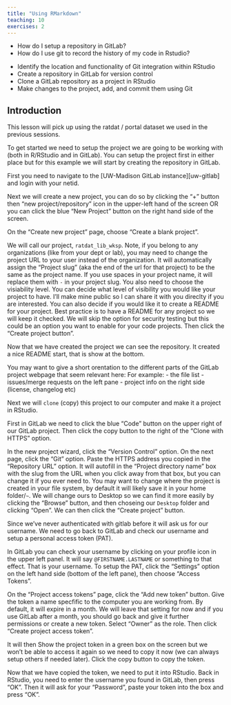 ```yaml
---
title: "Using RMarkdown"
teaching: 10
exercises: 2
---
```


:::::::::::::::::::::::::::::::::::::: questions 

- How do I setup a repository in GitLab?
- How do I use git to record the history of my code in Rstudio?

::::::::::::::::::::::::::::::::::::::::::::::::

::::::::::::::::::::::::::::::::::::: objectives

- Identify the location and functionality of Git integration within RStudio
- Create a repository in GitLab for version control
- Clone a GitLab repository as a project in RStudio
- Make changes to the project, add, and commit them using Git

::::::::::::::::::::::::::::::::::::::::::::::::

## Introduction

This lesson will pick up using the ratdat / portal dataset we used in the previous sessions.

To get started we need to setup the project we are going to be working with (both in R/RStudio and in GitLab).
You can setup the project first in either place but for this example we will start by creating the repository in GitLab.

First you need to navigate to the [UW-Madison GitLab instance][uw-gitlab] and login with your netid.

Next we will create a new project, you can do so by clicking the "+" button then "new project/repository" icon in the upper-left hand of the screen OR you can click the blue "New Project" button on the right hand side of the screen.

<!--- screenshot needed: gitlab interface highlighting the + button and new project/repo and new project button -->

On the "Create new project" page, choose "Create a blank project".

<!--- screenshot needed: Create new project page -->

We will call our project, `ratdat_lib_wksp`.
Note, if you belong to any organizations (like from your dept or lab), you may need to change the project URL to your user instead of the organization.
It will automatically assign the "Project slug" (aka the end of the url for that project) to be the same as the project name.
If you use spaces in your project name, it will replace them with `-` in your project slug.
You also need to choose the visiability level.  You can decide what level of visibility you would like your project to have.
I'll make mine public so I can share it with you direclty if you are interested.
You can also decide if you would like it to create a README for your project.  Best practice is to have a README for any project so we will keep it checked.
We will skip the option for security testing but this could be an option you want to enable for your code projects.
Then click the "Create project button".

<!--- screenshots needed: the create new project page with the options given in the paragraph above highlighted-->

Now that we have created the project we can see the repository.  It created a nice README start, that is show at the bottom.

<!--- screenshot needed: view of the project repo after creation -->

::::::::: instructor 

You may want to give a short orentation to the different parts of the GitLab project webpage that seem relevant here:
For example:
- the file list
- issues/merge requests on the left pane
- project info on the right side (license, changelog etc)

::::::::::::::::::::

Next we will `clone` (copy) this project to our computer and make it a project in RStudio.

First in GitLab we need to click the blue "Code" button on the upper right of our GitLab project.
Then click the copy button to the right of the "Clone with HTTPS" option.

<!--- screenshot needed: the code menu and the copy button from the clone with HTTPS option highlighted"

Then switch over to your RStudio window and click the new project button (Or click File > New Project).

<!--- screenshot needed: highligting the new project button -->

In the new project wizard, click the "Version Control" option.
On the next page, click the "Git" option.
Paste the HTTPS address you copied in the "Repository URL" option.
It will autofill in the "Project directory name" box with the slug from the URL when you click away from that box, but you can change it if you ever need to.
You may want to change where the project is created in your file system, by default it will likely save it in your home folder/`~`.
We will change ours to Desktop so we can find it more easily by clicking the "Browse" button, and then choseing our `Desktop` folder and clicking "Open".
We can then click the "Create project" button.

<!--- screenshots needed of all the project wizard pages with the inputs described above -->

Since we've never authenticated with gitlab before it will ask us for our username.
We need to go back to GitLab and check our username and setup a personal access token (PAT).

In GitLab you can check your username by clicking on your profile icon in the upper left panel. It will say `@FIRSTNAME.LASTNAME` or something to that effect.  That is your username.
To setup the PAT, click the "Settings" option on the left hand side (bottom of the left pane), then choose "Access Tokens".

On the "Project access tokens" page, click the "Add new token" button. Give the token a name specfific to the computer you are working from.
By default, it will expire in a month.  We will leave that setting for now and if you use GitLab after a month, you should go back and give it further permissions or create a new token.
Select "Owner" as the role.
Then click "Create project access token".

It will then Show the project token in a green box on the screen but we won't be able to access it again so we need to copy it now (we can always setup others if needed later).
Click the copy button to copy the token. 

Now that we have copied the token, we need to put it into RStudio.
Back in RStudio, you need to enter the username you found in GitLab, then press "OK".
Then it will ask for your "Password", paste your token into the box and press "OK".




<!---
Outline:
- setup gitlab repo
- clone repo into rstudio project
- setup ssh key
- add code from previous session to script
- make changes to code from previous session
- push changes back to gitLab


-->
